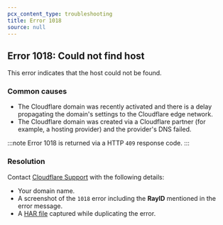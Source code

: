 ```yaml
---
pcx_content_type: troubleshooting
title: Error 1018
source: null
---
```


## Error 1018: Could not find host

This error indicates that the host could not be found.

### Common causes

- The Cloudflare domain was recently activated and there is a delay propagating the domain's settings to the Cloudflare edge network.
- The Cloudflare domain was created via a Cloudflare partner (for example, a hosting provider) and the provider's DNS failed.

:::note
Error 1018 is returned via a HTTP `409` response code.
:::

### Resolution

Contact [Cloudflare Support](/support/contacting-cloudflare-support/) with the following details:

- Your domain name.
- A screenshot of the `1018` error including the **RayID** mentioned in the error message.
- A [HAR file](/support/troubleshooting/general-troubleshooting/gathering-information-for-troubleshooting-sites/) captured while duplicating the error.
